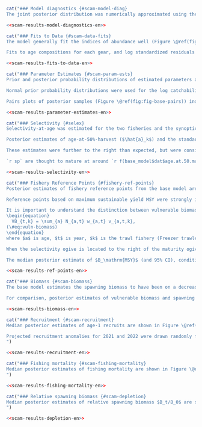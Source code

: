 ```r
cat("### Model diagnostics {#scam-model-diag}
The joint posterior distribution was numerically approximated using the Metropolis Hastings Markov Chain Monte Carlo (MCMC) sampling algorithm in AD Model Builder [@fournier2012]. For the base model and all sensitivity cases, posterior samples were drawn every `r f(mcmc_sample_freq)` iterations from a chain of length `r f(mcmc_chain_length)`, resulting in `r f(mcmc_num_samples)` posterior samples (of which the first `r f(mcmc_burn_in)` were dropped as burn-in). Convergence was diagnosed using visual inspection of the traceplots (Figures \@ref(fig:fig-base-trace) and \@ref(fig:fig-base-trace-selex)) and examination of autocorrelation in posterior chains (Figures \@ref(fig:fig-base-autocor) and \@ref(fig:fig-base-autocor-selex)). Autocorrelation was negligible at lag values up to 1,000 for all parameters after thinning. There was no strong evidence for lack of convergence in the base model.")
```

```r
<<scam-results-model-diagnostics-en>>
```

```r
cat("### Fits to Data {#scam-data-fits}
The model generally fit the indices of abundance well (Figure \@ref(fig:fig-base-index-fits)). The `r wcvis` has a large fluctuation high and low for successive years of the survey from 2008--2016, which is difficult for the model to fit. The `r qcs` had reasonable fits except for the 2016 point which is underestimated and not within the 95% CI. The `r dcpue` fit particularly well and is the only index to have a value for every year in the assessment. Standardized residuals show mostly even distribution of positive and negative residuals, with evidence of some autocorrelation in the `r dcpue` residuals (Figure \@ref(fig:fig-base-index-resids)).

Fits to age compositions for each gear, and log standardized residuals are shown in Figures \@ref(fig:fig-base-age-fits-ft)--\@ref(fig:fig-base-age-resids-wchgs). Fits were reasonable and there were no strong patterns in the residuals. The log residuals were all bounded by [-2,2] except for very few outliers. Overall there was a slight tendency toward overfitting the age compositions with this model.")
```

```r
<<scam-results-fits-to-data-en>>
```

```r
cat("### Parameter Estimates {#scam-param-ests}
Prior and posterior probability distributions of estimated parameters are shown in Figure \@ref(fig:fig-base-priors-posts). The median and 95% CI (2.5th and 97.5th percentile) posterior parameter estimates are shown in Table \@ref(tab:param-estimates-table). With the exception of steepness, the posterior estimates did not appear to be strongly influenced by the prior probability distributions. The posterior probability distribution for steepness, $h$, was similar to the prior distribution, suggesting that there was little information about this parameter in the data. Sensitivity to the assumed prior for steepness is tested in Section \@ref(sens-analyses). 

Normal prior probability distributions were used for the log catchability parameters $\ln(q_k)$ for the indices of abundance (Figure \@ref(fig:fig-base-priors-posts)). Posterior estimates tended to overlap with the left-hand tail of the prior distributions for each index. Sensitivity analyses (discussed in Section XX) indicated that posterior estimates of catchability were sensitive to the mean and standard deviation of the prior distribution.

Pairs plots of posterior samples (Figure \@ref(fig:fig-base-pairs)) indicated that posterior estimates of $R_0$ and $\bar{R}$ were negatively correlated with the catchability parameters. This, and the influence of the prior distributions on posterior estimates of catchability, indicated that there was limited information in the available data to estimate these important scaling parameters.")
```

```r
<<scam-results-parameter-estimates-en>>
```

```r
cat("### Selectivity {#selex}
Selectivity-at-age was estimated for the two fisheries and the synoptic surveys (Figures \@ref(fig:fig-base-mcmc-selex)). The `r dcpue` and `r hsmas` fixed selectivities are also shown in Figure \@ref(fig:fig-base-mcmc-selex).

Posterior estimates of age-at-50%-harvest ($\hat{a}_k$) and the standard deviation in the logistic selectivity ogive ($\hat{\gamma}_k$) are provided in Table \@ref(tab:param-estimates-table). The median posterior estimates of age-at-50%-harvest were higher for females than males for all gears except for the `r wchgs`, which had a much higher estimate for males compared to females. The estimates of standard deviation were similar between sexes.

These estimates were further to the right than expected, but were consistent with the available age composition data (Figure \@ref(fig:fig-ages)), which indicate few observations of younger fish, especially in the latter part of the timeseries. Numerous tests of alternative model configurations did not result in a lower estimate of age-at-50%-harvest for any gear/sex combination.

`r sp` are thought to mature at around `r f(base_model$dat$age.at.50.mat[1], 1)` years of age for females and `r f(base_model$dat$age.at.50.mat[2], 1)` years of age for males (Figure \@ref(fig:fig-mat)). Therefore, it appears that individuals have several opportunities to spawn before they become vulnerable to the fishery. This in turn resulted in estimates of maximum sustainable harvest rate $U_\mathrm{MSY}$ approaching 1 (discussed in Section \@ref(fishery-ref-points)), implying that under theoretical equilibrium conditions, all of the vulnerable (i.e., fully selected) biomass could be harvested because the population could be sustained by younger spawners that are invulnerable to the fishery. This is a theoretical condition subject to the assumptions in the stock assessment model and the data limitations therein. We strongly advise against this as a harvest strategy and suggest that the age-at-50%-harvest in the trawl fisheries are a primary axis of uncertainty in this stock assessment.")
```
```r
<<scam-results-selectivity-en>>
```

```r
cat("### Fishery Reference Points {#fishery-ref-points}
Posterior estimates of fishery reference points from the base model are provided in Table \@ref(tab:reference-points-table) and Figure \@ref(fig:fig-base-ref-points). The posterior unfished spawning biomass ($SB_0$) (abbreviated to $B_0$ herein) had a median `r f(ref_pts$sbo[2] * 1000)` t and 95% CI ranging from `r f(ref_pts$sbo[1] * 1000)` t to `r f(ref_pts$sbo[3] * 1000)` t (Table \@ref(tab:reference-points-table)). Posterior 95% CIs for the LRP $0.2B_0$ and USR $0.4B_0$ are also provided in Table \@ref(tab:reference-points-table).

Reference points based on maximum sustainable yield MSY were strongly impacted by estimates of selectivity in the trawl fisheries described in the previous section. Because the selectivity ogives were estimated to the right of the maturity ogive (Figure \@ref(fig:fig-base-mcmc-selex)), the median estimates of $F_\mathrm{MSY}$ were `r f(ref_pts$fmsy_fleet1[2], 2)` for the Freezer trawler fleet and `r f(ref_pts$fmsy_fleet2[2], 2)` for the Shoreside fleet (Table \@ref(tab:reference-points-table)). The CI on these values is very large, `r paste0(f(ref_pts$fmsy_fleet1[1], 2), "-", f(ref_pts$fmsy_fleet1[3], 2))` for the `r base_model$dat$fleet_gear_names[1]` fleet and `r paste0(f(ref_pts$fmsy_fleet2[1], 2), "-", f(ref_pts$fmsy_fleet2[3], 2))` for the `r base_model$dat$fleet_gear_names[2]` fleet. These instantaneous fishing mortalities convert to an annual harvest rate approaching 1 for the Shoreside fleet, through the equation $U_\mathrm{MSY} = 1-e^{F_\mathrm{MSY}}$, implying that all of the vulnerable biomass (i.e., the biomass that is selected by the fishing gear) could be harvested because the population can be sustained by the spawning biomass that is invulnerable to the fishery (i.e., fish that are between 6 and 9 years old). The relationship between age at maturity and age at first harvest and its effect on fishery reference points was discussed by @myers1998, who described a fishing strategy where overfishing could be avoided by allowing all fish to spawn before they were available to be caught. @froese2004 also discusses reduction in risks of overfishing by allowing fish to spawn before they are caught.

It is important to understand the distinction between vulnerable biomass and spawning biomass. The fishery reference points $F_\mathrm{MSY}$ and $U_\mathrm{MSY}$ refer to catch of the vulnerable biomass $VB_t$, which is determined by the selectivity function
\begin{equation} 
  VB_{t,k} = \sum_{a} N_{a,t} w_{a,t} v_{a,t,k},
(\#eq:vuln-biomass)
\end{equation} 
where $a$ is age, $t$ is year, $k$ is the trawl fishery (Freezer trawlers or Shoreside), $N$ is the population number, $w$ is the average weight-at-age, and $v$ is the vulnerability-at-age in the trawl fisheries (i.e., selectivity) (Figure \@ref(fig:fig-base-mcmc-selex)).

When the selectivity ogive is located to the right of the maturity ogive, this means that a larger proportion of the total population is mature than vulnerable to the fishery (Figure \@ref(fig:fig-base-sb-vuln-compare)). A comparison between vulnerable biomass and spawning biomass is provided in Section \@ref(scam-biomass).

The median posterior estimate of $B_\mathrm{MSY}$ (and 95% CI), conditional on estimated trawl selectivities and resulting $F_\mathrm{MSY}$ values, was `r f(ref_pts$bmsy[2] * 1000)` t (`r f(ref_pts$bmsy[1] * 1000)`--`r f(ref_pts$bmsy[3] * 1000)`) (Table \@ref(tab:reference-points-table)). Posterior CIs for the default LRP $0.4B_\mathrm{MSY}$ and USR $0.8B_\mathrm{MSY}$ are also provided in Table \@ref(tab:reference-points-table). The $B_0$-based LRP and USR were approximately twice as large as the $B_\mathrm{MSY}$-based reference points. I.e., $B_0$-based reference points were more precautionary than the $B_\mathrm{MSY}$-based reference points (Table \@ref(tab:reference-points-table)).")
```

```r
<<scam-results-ref-points-en>>
```

```r
cat("### Biomass {#scam-biomass}
The base model estimates the spawning biomass to have been on a decreasing trajectory since 2004 (Figure \@ref(fig:fig-base-sb), Table \@ref(tab:biomass-table)). The posterior median (and 95% CI) spawning biomass in `r assess_yr` is projected to be `r f(proj_bio[2] * 1000)` t (`r f(proj_bio[1] * 1000)`--`r f(proj_bio[3] * 1000)`) (Table \@ref(tab:reference-points-table)). The median projected beginning-of-year `r assess_yr` spawning biomass, which incorporates fishing mortality arising from the observed `r end_yr` catch, is considerably higher than median estimates of both the default USR of $0.8B_\mathrm{MSY}$ and the default LRP of $0.4B_\mathrm{MSY}$ (Figure \@ref(fig:fig-base-sb), Table \@ref(tab:reference-points-table)). The `r assess_yr` spawning biomass was projected to be slightly below the USR $0.4B_0$ and above the LRP $0.2B_0$ (Figure \@ref(fig:fig-base-sb-bo), Table \@ref(tab:reference-points-table)).

For comparison, posterior estimates of vulnerable biomass and spawning biomass are shown together in Figure \@ref(fig:fig-base-sb-vuln-compare). The two estimated vulnerable biomasses are considerably smaller than the spawning biomass, due to the relatively early age at maturity compared to the estimated age-at-50%-harvest, discussed in Section \@ref(scam-ref-points).")
```

```r
<<scam-results-biomass-en>>
```

```r
cat("### Recruitment {#scam-recruitment}
Median posterior estimates of age-1 recruits are shown in Figure \@ref(fig:fig-base-recr) and Table \@ref(tab:recruitment-table). The 95% CIs are large around the estimates of 2020 and 2021 recruitment. This is expected since there is no information in the data about the strength of this year class [also seen in other assessments such as Figure 28 of @edwards2022].

Projected recruitment anomalies for 2021 and 2022 were drawn randomly from a normal distribution, $N(0, \tau^2)$. For most of the time series prior to 2008, recruitment was estimated to fluctuate around the long-term average, with little variation around $R_0$. However, since 2009, annual recruitment has been below average.
")
```

```r
<<scam-results-recruitment-en>>
```

```r
cat("### Fishing mortality {#scam-fishing-mortality}
Median posterior estimates of fishing mortality are shown in Figure \@ref(fig:fig-base-f) and Table \@ref(tab:instantaneous-fishing-mortality-table). The median posterior estimate of fishing mortality is estimated to have peaked in `r which_f_max_yr` in the `r which_f_max_gear` fishery at `r f(f_max, 3)`  (`r f(f_ci[1], 3)`--`r f(f_ci[3], 3)`) as a result of a test fishery described in Section \@ref(test-fishery). Fishing mortality rates converted to annual harvest rates can be found in Table \@ref(tab:annual-harvest-rate-table).
")
```

```r
<<scam-results-fishing-mortality-en>>
```

```r
cat("### Relative spawning biomass {#scam-depletion}
Median posterior estimates of relative spawning biomass $B_t/B_0$ are shown in Figure \@ref(fig:fig-base-depletion). The size of the 95% CI is amplified when compared to the absolute spawning biomass due to large uncertainty in the estimate of $B_0$ (Figure \@ref(fig:fig-base-sb-bo), Table \@ref(tab:reference-points-table)). The median posterior projected estimate of `r assess_yr` relative biomass is `r f(depl_end[2], 3)` (`r f(depl_end[1], 3)`--`r f(depl_end[3], 3)`) (Figure \@ref(fig:fig-base-depletion), Table \@ref(tab:depletion-table)).
")
```

```r
<<scam-results-depletion-en>>
```
